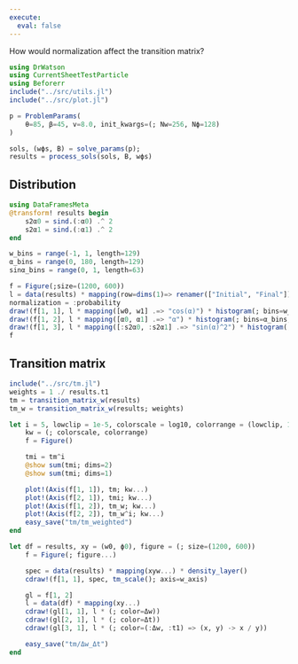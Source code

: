 ```yaml
---
execute: 
  eval: false
---
```


How would normalization affect the transition matrix?

```julia
using DrWatson
using CurrentSheetTestParticle
using Beforerr
include("../src/utils.jl")
include("../src/plot.jl")

p = ProblemParams(
    θ=85, β=45, v=8.0, init_kwargs=(; Nw=256, Nϕ=128)
)

sols, (wϕs, B) = solve_params(p);
results = process_sols(sols, B, wϕs)
```

## Distribution

```julia
using DataFramesMeta
@transform! results begin
    s2α0 = sind.(:α0) .^ 2
    s2α1 = sind.(:α1) .^ 2
end
```

```julia
w_bins = range(-1, 1, length=129)
α_bins = range(0, 180, length=129)
sinα_bins = range(0, 1, length=63)

f = Figure(;size=(1200, 600))
l = data(results) * mapping(row=dims(1)=> renamer(["Initial", "Final"]))
normalization = :probability
draw!(f[1, 1], l * mapping([w0, w1] .=> "cos(α)") * histogram(; bins=w_bins, normalization))
draw!(f[1, 2], l * mapping([α0, α1] .=> "α") * histogram(; bins=α_bins, normalization))
draw!(f[1, 3], l * mapping([:s2α0, :s2α1] .=> "sin(α)^2") * histogram(; bins=sinα_bins, normalization))
f
```

## Transition matrix

```julia
include("../src/tm.jl")
weights = 1 ./ results.t1
tm = transition_matrix_w(results)
tm_w = transition_matrix_w(results; weights)
```

```julia
let i = 5, lowclip = 1e-5, colorscale = log10, colorrange = (lowclip, 10)
    kw = (; colorscale, colorrange)
    f = Figure()

    tmi = tm^i
    @show sum(tmi; dims=2)
    @show sum(tmi; dims=1)

    plot!(Axis(f[1, 1]), tm; kw...)
    plot!(Axis(f[2, 1]), tmi; kw...)
    plot!(Axis(f[1, 2]), tm_w; kw...)
    plot!(Axis(f[2, 2]), tm_w^i; kw...)
    easy_save("tm/tm_weighted")
end
```

```julia
let df = results, xy = (w0, ϕ0), figure = (; size=(1200, 600))
    f = Figure(; figure...)

    spec = data(results) * mapping(xyw...) * density_layer()
    cdraw!(f[1, 1], spec, tm_scale(); axis=w_axis)

    gl = f[1, 2]
    l = data(df) * mapping(xy...)
    cdraw!(gl[1, 1], l * (; color=Δw))
    cdraw!(gl[2, 1], l * (; color=Δt))
    cdraw!(gl[3, 1], l * (; color=(:Δw, :t1) => (x, y) -> x / y))

    easy_save("tm/Δw_Δt")
end
```